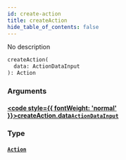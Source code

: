 ```yaml
---
id: create-action
title: createAction
hide_table_of_contents: false
---
```








No description

```graphql
createAction(
  data: ActionDataInput
): Action
```


### Arguments

#### [<code style={{ fontWeight: 'normal' }}>createAction.<b>data</b></code>](#)<Bullet />[`ActionDataInput`](/docs/api/inputs/action-data-input) <Badge class="secondary" text="input"/>
> 
> 

### Type

#### [`Action`](/docs/api/objects/action) <Badge class="secondary" text="object"/>
> 
> 





